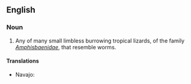 ==English==

===Noun===
{{en-noun|head=[[worm]] [[lizard]]}}

# Any of many small limbless burrowing tropical lizards, of the family ''[[Amphisbaenidae]]'', that resemble worms.

====Translations====
{{trans-top|lizard of ''Amphisbaenidae''}}
* Navajo: {{tø|nv|naʼashǫ́ʼii bijáád ádinígíí}}
{{trans-mid}}
{{trans-bottom}}